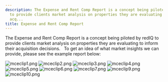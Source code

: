 ```yaml
---
description: The Expense and Rent Comp Report is a concept being piloted by redIQ
  to provide clients market analysis on properties they are evaluating to inform their
  acq...
title: Expense and Rent Comp Report
---
```


The Expense and Rent Comp Report is a concept being piloted by redIQ to provide clients market analysis on properties they are evaluating to inform their acquisition decisions.  
To get an idea of what market insights we can provide, please see the example report below:


<Frame>
  <img src="/images/rediq/c136dea20df8f50338831d30b42966dcde26818c.png" alt="mceclip1.png" />
</Frame>


<Frame>
  <img src="/images/rediq/06c2a4af832f6b28d8e42d035b017425e8b51697.png" alt="mceclip2.png" />
</Frame>


<Frame>
  <img src="/images/rediq/6deca98c91727110eb6e8bc67af7a7ce80ea5d99.png" alt="mceclip3.png" />
</Frame>


<Frame>
  <img src="/images/rediq/1c86a4e446c877355ba0289f14f3d150e8a3162e.png" alt="mceclip4.png" />
</Frame>


<Frame>
  <img src="/images/rediq/3cf99b5c597451b4822573c4a100bcdd7f7ca153.png" alt="mceclip5.png" />
</Frame>


<Frame>
  <img src="/images/rediq/7e492d798b52e6909669b5116cf4542b6811e820.png" alt="mceclip6.png" />
</Frame>


<Frame>
  <img src="/images/rediq/ea7f627feced489bce4c1f1c730c04863eb3b19c.png" alt="mceclip7.png" />
</Frame>


<Frame>
  <img src="/images/rediq/27a14a58809d603b73ddf60c48da1c89117ff52a.png" alt="mceclip9.png" />
</Frame>


<Frame>
  <img src="/images/rediq/b8433311eaa3ddd812af780874bb5252b6618e33.png" alt="mceclip10.png" />
</Frame>